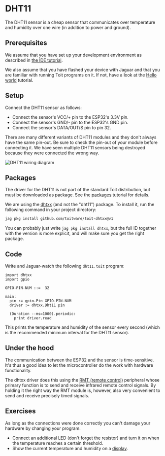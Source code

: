 
# DHT11
The DHT11 sensor is a cheap sensor that communicates over temperature and
humidity over one wire (in addition to power and ground).

## Prerequisites
We assume that you have set up your development environment as described
in [the IDE tutorial](../../setup/ide).

We also assume that you have flashed your device with Jaguar and that
you are familiar with running Toit programs on it.
If not, have a look at the [Hello world](../../setup/firstprogram) tutorial.

## Setup
Connect the DHT11 sensor as follows:
- Connect the sensor's VCC/+ pin to the ESP32's 3.3V pin.
- Connect the sensor's GND/- pin to the ESP32's GND pin.
- Connect the sensor's DATA/OUT/S pin to pin 32.

There are many different variants of DHT11 modules and they don't always
have the same pin-out. Be sure to check the pin-out of your module before
connecting it. We have seen multiple DHT11 sensors being destroyed
because they were connected the wrong way.

<img
  src={Dht11Diagram}
  alt="DHT11 wiring diagram"
/>

## Packages
The driver for the DHT11 is not part of the standard Toit distribution,
but must be downloaded as package. See the [packages](../../setup/packages)
tutorial for details.

We are using the [dhtxx](https://pkg.toit.io/package/github.com%2Ftoitware%2Ftoit-dhtxx@v1)
(and not the "dht11") package. To install it, run the following command
in your project directory:

```bash
jag pkg install github.com/toitware/toit-dhtxx@v1
```

<Note>

You can probably just write `jag pkg install dhtxx`, but the full ID together
with the version is more explicit, and will make sure you get the right package.

</Note>

## Code
Write and Jaguar-watch the following `dht11.toit` program:

```
import dhtxx
import gpio

GPIO-PIN-NUM ::=  32

main:
  pin := gpio.Pin GPIO-PIN-NUM
  driver := dhtxx.Dht11 pin

  (Duration --ms=1000).periodic:
    print driver.read
```

This prints the temperature and humidity of the sensor every second (which is
the recommended minimum interval for the DHT11 sensor).

## Under the hood
The communication between the ESP32 and the sensor is time-sensitive.
It's thus a good idea to let the microcontroller do the work with hardware
functionality.

The dhtxx driver does this using the
[RMT (remote control)](https://docs.espressif.com/projects/esp-idf/en/latest/esp32/api-reference/peripherals/rmt.html)
peripheral whose primary function is to send and receive infrared remote
control signals. By holding it the right way the RMT module is, however,
also very convenient to send and receive precisely timed signals.

## Exercises
As long as the connections were done correctly you can't damage your
hardware by changing your program.

- Connect an additional LED (don't forget the resistor) and turn it on when
  the temperature reaches a certain threshold.
- Show the current temperature and humidity on a [display](../ssd1306).
